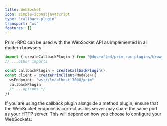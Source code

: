```yaml
---
title: WebSocket
icon: simple-icons:javascript
type: "callback-plugin"
transport: "ws"
features: []
---
```



Prim+RPC can be used with the WebSocket API as implemented in all modern browsers.

<CodeFile filename="client/prim.ts">

```typescript
import { createCallbackPlugin } from "@doseofted/prim-rpc-plugins/browser-websocket"
// ...other imports

const callbackPlugin = createCallbackPlugin()
const client = createPrimClient<Module>({
  wsEndpoint: "ws://localhost:3000/prim"
  callbackPlugin
  /* ...options */
})
```

</CodeFile>

If you are using the callback plugin alongside a method plugin, ensure that the WebSocket endpoint is correct as this
server may share the same port as your HTTP server. This will depend on how you choose to configure your WebSockets.
